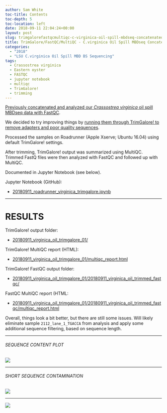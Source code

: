 ```yaml
---
author: Sam White
toc-title: Contents
toc-depth: 5
toc-location: left
date: 2018-09-11 22:04:24+00:00
layout: post
slug: trimgalorefastqcmultiqc-c-virginica-oil-spill-mbdseq-concatenated-sequences
title: TrimGalore/FastQC/MultiQC - C.virginica Oil Spill MBDseq Concatenated Sequences
categories:
  - "2018"
  - "LSU C.virginica Oil Spill MBD BS Sequencing"
tags:
  - Crassostrea virginica
  - Eastern oyster
  - FASTQC
  - jupyter notebook
  - multiqc
  - TrimGalore!
  - trimming
---
```


[Previously concatenated and analyzed our _Crassostrea virginica_ oil spill MBDseq data with FastQC](https://robertslab.github.io/sams-notebook/posts/2018/2018-09-10-sequencing-data-analysis-c-virginica-oil-spill-mbdseq-concatenation-fastqc/).

We decided to try improving things by [running them through TrimGalore! to remove adapters and poor quality sequences](https://github.com/RobertsLab/resources/issues/369).

Processed the samples on Roadrunner (Apple Xserve; Ubuntu 16.04) using default TrimGalore! settings.

After trimming, TrimGalore! output was summarized using MultiQC. Trimmed FastQ files were then analyzed with FastQC and followed up with MultiQC.

Documented in Jupyter Notebook (see below).

Jupyter Notebook (GitHub):





  * [20180911_roadrunner_virginica_trimgalore.ipynb](https://github.com/RobertsLab/code/blob/master/notebooks/sam/20180911_roadrunner_virginica_trimgalore.ipynb)





* * *





# RESULTS



TrimGalore! output folder:





  * [20180911_virginica_oil_trimgalore_01/](https://owl.fish.washington.edu/Athaliana/20180911_virginica_oil_trimgalore_01/)



TrimGalore! MultiQC report (HTML):



  * [20180911_virginica_oil_trimgalore_01/multiqc_report.html](https://owl.fish.washington.edu/Athaliana/20180911_virginica_oil_trimgalore_01/multiqc_report.html)



TrimGalore! FastQC output folder:



  * [20180911_virginica_oil_trimgalore_01/20180911_virginica_oil_trimmed_fastqc/](https://owl.fish.washington.edu/Athaliana/20180911_virginica_oil_trimgalore_01/20180911_virginica_oil_trimmed_fastqc/)



FastQC MultiQC report (HTML:



  * [20180911_virginica_oil_trimgalore_01/20180911_virginica_oil_trimmed_fastqc/multiqc_report.html](https://owl.fish.washington.edu/Athaliana/20180911_virginica_oil_trimgalore_01/20180911_virginica_oil_trimmed_fastqc/multiqc_report.html)



Overall, things look a bit better, but there are still some issues. Will likely eliminate sample `2112_lane_1_TGACCA`  from analysis and apply some additional sequence filtering, based on sequence length.



* * *





###### SEQUENCE CONTENT PLOT



![](https://user-images.githubusercontent.com/4442039/45500147-d84d6a00-b732-11e8-816d-ff8bde235aba.png)



* * *





###### SHORT SEQUENCE CONTAMINATION



![](https://user-images.githubusercontent.com/4514104/45501383-db962500-b735-11e8-895a-2caf8bd8cff9.png)



* * *



![](https://user-images.githubusercontent.com/4514104/45501387-dd5fe880-b735-11e8-86a7-9b0efc162a73.png)
